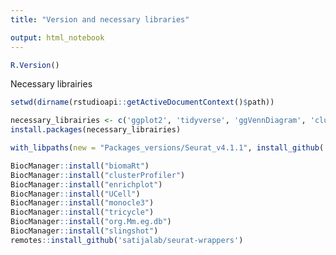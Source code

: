```yaml
---
title: "Version and necessary libraries"

output: html_notebook
---
```


```r
R.Version()
```

Necessary librairies

```r
setwd(dirname(rstudioapi::getActiveDocumentContext()$path))

necessary_librairies <- c('ggplot2', 'tidyverse', 'ggVennDiagram', 'clustree', 'biomartr', 'circlize', 'readxl', 'readxl', 'UCell', 'scales', 'stringr', 'plotly', 'msigdbr', 'patchwork', 'forcats', 'RColorBrewer', 'openxlsx', 'BiocManager', 'withr', 'remotes')
install.packages(necessary_librairies)

with_libpaths(new = "Packages_versions/Seurat_v4.1.1", install_github('satijalab/Seurat@v4.1.1'), force)

BiocManager::install("biomaRt")
BiocManager::install("clusterProfiler")
BiocManager::install("enrichplot")
BiocManager::install("UCell")
BiocManager::install("monocle3")
BiocManager::install("tricycle")
BiocManager::install("org.Mm.eg.db")
BiocManager::install("slingshot")
remotes::install_github('satijalab/seurat-wrappers')
```


